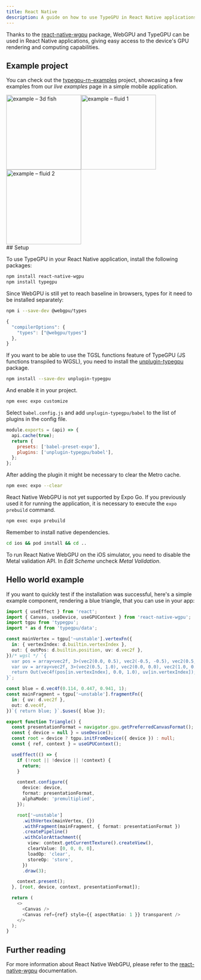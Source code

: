 ```yaml
---
title: React Native
description: A guide on how to use TypeGPU in React Native applications.
---
```


Thanks to the [react-native-wgpu](https://github.com/wcandillon/react-native-webgpu) package,
WebGPU and TypeGPU can be used in React Native applications,
giving easy access to the device's GPU rendering and computing capabilities.

## Example project

You can check out the [typegpu-rn-examples](https://github.com/software-mansion-labs/typegpu-rn-examples) project,
showcasing a few examples from our _live examples_ page in a simple mobile application.


<div style="display: flex; flex-wrap: wrap;">
  <img
    width="200"
    style="margin: 0;"
    alt="example – 3d fish"
    src={FishExample.src}
  />
  <img
    width="200"
    style="margin: 0;"
    alt="example – fluid 1"
    src={Fluid1Example.src}
  />
  <img
    width="200"
    style="margin: 0;"
    alt="example – fluid 2"
    src={Fluid2Example.src}
  />
</div>
## Setup

To use TypeGPU in your React Native application, install the following packages:

```sh
npm install react-native-wgpu
npm install typegpu
```

Since WebGPU is still yet to reach baseline in browsers, types for it need to be installed separately:

```sh
npm i --save-dev @webgpu/types
```

```js title="tsconfig.json"
{
  "compilerOptions": {
    "types": ["@webgpu/types"]
  },
}
```

If you want to be able to use the TGSL functions feature of TypeGPU (JS functions transpiled to WGSL), you need to install the [unplugin-typegpu](https://www.npmjs.com/package/unplugin-typegpu) package.

```sh
npm install --save-dev unplugin-typegpu
```

And enable it in your project.

```sh
npm exec expo customize
```

Select `babel.config.js` and add `unplugin-typegpu/babel` to the list of plugins in the config file.

```js title="babel.config.js"
module.exports = (api) => {
  api.cache(true);
  return {
    presets: ['babel-preset-expo'],
    plugins: ['unplugin-typegpu/babel'],
  };
};
```

After adding the plugin it might be necessary to clear the Metro cache.

```sh
npm exec expo --clear
```

React Native WebGPU is not yet supported by Expo Go.
If you previously used it for running the application, it is necessary to execute the `expo prebuild` command.

```sh
npm exec expo prebuild
```

Remember to install native dependencies.

```sh
cd ios && pod install && cd ..
```

To run React Native WebGPU on the iOS simulator, you need to disable the Metal validation API.
In _Edit Scheme_ uncheck _Metal Validation_.

## Hello world example

If you want to quickly test if the installation was successful, here's a simple example component, rendering a blue triangle,
that you can use in your app:

```ts
import { useEffect } from 'react';
import { Canvas, useDevice, useGPUContext } from 'react-native-wgpu';
import tgpu from 'typegpu';
import * as d from 'typegpu/data';

const mainVertex = tgpu['~unstable'].vertexFn({
  in: { vertexIndex: d.builtin.vertexIndex },
  out: { outPos: d.builtin.position, uv: d.vec2f },
})/* wgsl */ `{
  var pos = array<vec2f, 3>(vec2(0.0, 0.5), vec2(-0.5, -0.5), vec2(0.5, -0.5));
  var uv = array<vec2f, 3>(vec2(0.5, 1.0), vec2(0.0, 0.0), vec2(1.0, 0.0));
  return Out(vec4f(pos[in.vertexIndex], 0.0, 1.0), uv[in.vertexIndex]);
}`;

const blue = d.vec4f(0.114, 0.447, 0.941, 1);
const mainFragment = tgpu['~unstable'].fragmentFn({
  in: { uv: d.vec2f },
  out: d.vec4f,
})`{ return blue; }`.$uses({ blue });

export function Triangle() {
  const presentationFormat = navigator.gpu.getPreferredCanvasFormat();
  const { device = null } = useDevice();
  const root = device ? tgpu.initFromDevice({ device }) : null;
  const { ref, context } = useGPUContext();

  useEffect(() => {
    if (!root || !device || !context) {
      return;
    }

    context.configure({
      device: device,
      format: presentationFormat,
      alphaMode: 'premultiplied',
    });

    root['~unstable']
      .withVertex(mainVertex, {})
      .withFragment(mainFragment, { format: presentationFormat })
      .createPipeline()
      .withColorAttachment({
        view: context.getCurrentTexture().createView(),
        clearValue: [0, 0, 0, 0],
        loadOp: 'clear',
        storeOp: 'store',
      })
      .draw(3);

    context.present();
  }, [root, device, context, presentationFormat]);

  return (
    <>
      <Canvas />
      <Canvas ref={ref} style={{ aspectRatio: 1 }} transparent />
    </>
  );
}
```

## Further reading

For more information about React Native WebGPU, please refer to the [react-native-wgpu](https://github.com/wcandillon/react-native-webgpu) documentation.
